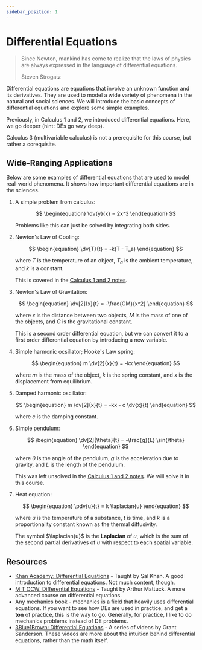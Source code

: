 ```yaml
---
sidebar_position: 1
---
```


# Differential Equations

> Since Newton, mankind has come to realize that the laws of physics are always expressed in the language of differential equations.
>
> Steven Strogatz

Differential equations are equations that involve an unknown function and its derivatives. They are used to model a wide variety of phenomena in the natural and social sciences. We will introduce the basic concepts of differential equations and explore some simple examples.

Previously, in Calculus 1 and 2, we introduced differential equations. Here, we go deeper (hint: DEs go *very* deep).

Calculus 3 (multivariable calculus) is not a prerequisite for this course, but rather a corequisite.

## Wide-Ranging Applications

Below are some examples of differential equations that are used to model real-world phenomena.
It shows how important differential equations are in the sciences.

1. A simple problem from calculus:

    $$
    \begin{equation}
    \dv{y}{x} = 2x^3
    \end{equation}
    $$

    Problems like this can just be solved by integrating both sides.

2. Newton's Law of Cooling:

    $$
    \begin{equation}
    \dv{T}{t} = -k(T - T_a)
    \end{equation}
    $$

    where $T$ is the temperature of an object, $T_a$ is the ambient temperature, and $k$ is a constant.

    This is covered in the [Calculus 1 and 2 notes](/notes/maths/Calculus%201%20and%202/Introduction%20to%20Differential%20Equations).

3. Newton's Law of Gravitation:

    $$
    \begin{equation}
    \dv[2]{x}{t} = -\frac{GM}{x^2}
    \end{equation}
    $$

    where $x$ is the distance between two objects, $M$ is the mass of one of the objects, and $G$ is the gravitational constant.

    This is a second order differential equation, but we can convert it to a first order differential equation by introducing a new variable.

4. Simple harmonic ocsillator; Hooke's Law spring:

    $$
    \begin{equation}
    m \dv[2]{x}{t} = -kx
    \end{equation}
    $$

    where $m$ is the mass of the object, $k$ is the spring constant, and $x$ is the displacement from equilibrium.

5. Damped harmonic oscillator:

    $$
    \begin{equation}
    m \dv[2]{x}{t} = -kx - c \dv{x}{t}
    \end{equation}
    $$

    where $c$ is the damping constant.

6. Simple pendulum:

    $$
    \begin{equation}
    \dv[2]{\theta}{t} = -\frac{g}{L} \sin{\theta}
    \end{equation}
    $$

    where $\theta$ is the angle of the pendulum, $g$ is the acceleration due to gravity, and $L$ is the length of the pendulum.

    This was left unsolved in the [Calculus 1 and 2 notes](/notes/maths/Calculus%201%20and%202/Introduction%20to%20Differential%20Equations).
    We will solve it in this course.

7. Heat equation:

    $$
    \begin{equation}
    \pdv{u}{t} = k \laplacian{u}
    \end{equation}
    $$

    where $u$ is the temperature of a substance, $t$ is time, and $k$ is a proportionality constant known as the thermal diffusivity.

    The symbol $\laplacian{u}$ is the **Laplacian** of $u$, which is the sum of the second partial derivatives of $u$ with respect to each spatial variable.

## Resources

- [Khan Academy: Differential Equations](https://www.khanacademy.org/math/differential-equations) - Taught by Sal Khan. A good introduction to differential equations. Not much content, though.
- [MIT OCW: Differential Equations](https://ocw.mit.edu/courses/mathematics/18-03sc-differential-equations-fall-2011/index.htm) - Taught by Arthur Mattuck. A more advanced course on differential equations.
- Any mechanics book - mechanics is a field that heavily uses differential equations. If you want to see how DEs are used in practice, and get a **ton** of practice, this is the way to go.
    Generally, for practice, I like to do mechanics problems instead of DE problems.
- [3Blue1Brown: Differential Equations](https://www.youtube.com/playlist?list=PLZHQObOWTQDNPOjrT6KVlfJuKtYTftqH6) - A series of videos by Grant Sanderson. These videos are more about the intuition behind differential equations, rather than the math itself.
